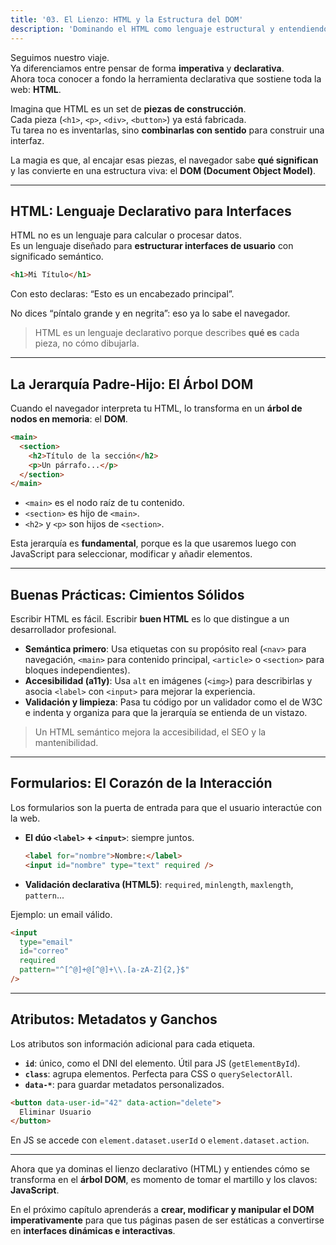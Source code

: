 ```yaml
---
title: '03. El Lienzo: HTML y la Estructura del DOM'
description: 'Dominando el HTML como lenguaje estructural y entendiendo el DOM como el mapa para la manipulación con JavaScript.'
---
```


Seguimos nuestro viaje.  
Ya diferenciamos entre pensar de forma **imperativa** y **declarativa**.  
Ahora toca conocer a fondo la herramienta declarativa que sostiene toda la web: **HTML**.  

Imagina que HTML es un set de **piezas de construcción**.  
Cada pieza (`<h1>`, `<p>`, `<div>`, `<button>`) ya está fabricada.  
Tu tarea no es inventarlas, sino **combinarlas con sentido** para construir una interfaz.  

La magia es que, al encajar esas piezas, el navegador sabe **qué significan** y las convierte en una estructura viva: el **DOM (Document Object Model)**.

---

## HTML: Lenguaje Declarativo para Interfaces

HTML no es un lenguaje para calcular o procesar datos.  
Es un lenguaje diseñado para **estructurar interfaces de usuario** con significado semántico.

```html
<h1>Mi Título</h1>
```

Con esto declaras: “Esto es un encabezado principal”.

No dices “píntalo grande y en negrita”: eso ya lo sabe el navegador.

> HTML es un lenguaje declarativo porque describes **qué es** cada pieza, no cómo dibujarla.

---

## La Jerarquía Padre-Hijo: El Árbol DOM

Cuando el navegador interpreta tu HTML, lo transforma en un **árbol de nodos en memoria**: el **DOM**.

```html
<main>
  <section>
    <h2>Título de la sección</h2>
    <p>Un párrafo...</p>
  </section>
</main>
```

- `<main>` es el nodo raíz de tu contenido.
- `<section>` es hijo de `<main>`.
- `<h2>` y `<p>` son hijos de `<section>`.

Esta jerarquía es **fundamental**, porque es la que usaremos luego con JavaScript para seleccionar, modificar y añadir elementos.

---

## Buenas Prácticas: Cimientos Sólidos

Escribir HTML es fácil. Escribir **buen HTML** es lo que distingue a un desarrollador profesional.

- **Semántica primero**: Usa etiquetas con su propósito real (`<nav>` para navegación, `<main>` para contenido principal, `<article>` o `<section>` para bloques independientes).
- **Accesibilidad (a11y)**: Usa `alt` en imágenes (`<img>`) para describirlas y asocia `<label>` con `<input>` para mejorar la experiencia.
- **Validación y limpieza**: Pasa tu código por un validador como el de W3C e indenta y organiza para que la jerarquía se entienda de un vistazo.

> Un HTML semántico mejora la accesibilidad, el SEO y la mantenibilidad.

---

## Formularios: El Corazón de la Interacción

Los formularios son la puerta de entrada para que el usuario interactúe con la web.

- **El dúo `<label>` + `<input>`**: siempre juntos.

  ```html
  <label for="nombre">Nombre:</label>
  <input id="nombre" type="text" required />
  ```

- **Validación declarativa (HTML5)**: `required`, `minlength`, `maxlength`, `pattern`...

Ejemplo: un email válido.

```html
<input 
  type="email" 
  id="correo" 
  required 
  pattern="^[^@]+@[^@]+\\.[a-zA-Z]{2,}$" 
/>
```

---

## Atributos: Metadatos y Ganchos

Los atributos son información adicional para cada etiqueta.

- **`id`**: único, como el DNI del elemento. Útil para JS (`getElementById`).
- **`class`**: agrupa elementos. Perfecta para CSS o `querySelectorAll`.
- **`data-*`**: para guardar metadatos personalizados.

```html
<button data-user-id="42" data-action="delete">
  Eliminar Usuario
</button>
```

En JS se accede con `element.dataset.userId` o `element.dataset.action`.

---

Ahora que ya dominas el lienzo declarativo (HTML) y entiendes cómo se transforma en el **árbol DOM**, es momento de tomar el martillo y los clavos: **JavaScript**.

En el próximo capítulo aprenderás a **crear, modificar y manipular el DOM imperativamente** para que tus páginas pasen de ser estáticas a convertirse en **interfaces dinámicas e interactivas**.


